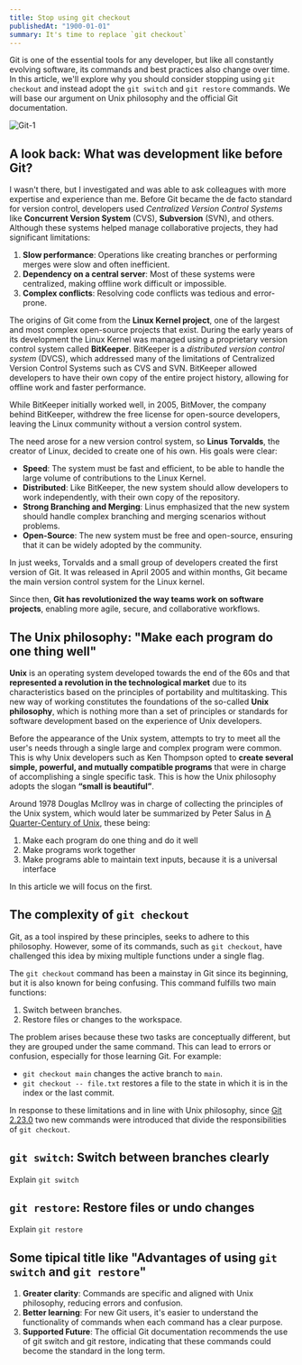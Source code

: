 ```yaml
---
title: Stop using git checkout
publishedAt: "1900-01-01"
summary: It's time to replace `git checkout`
---
```


Git is one of the essential tools for any developer, but like all constantly evolving software, its commands and best practices also change over time. In this article, we'll explore why you should consider stopping using `git checkout` and instead adopt the `git switch` and `git restore` commands. We will base our argument on Unix philosophy and the official Git documentation.

![Git-1](./git-1.jpg)

## A look back: What was development like before Git?

I wasn't there, but I investigated and was able to ask colleagues with more expertise and experience than me. Before Git became the de facto standard for version control, developers used _Centralized Version Control Systems_ like **Concurrent Version System** (CVS), **Subversion** (SVN), and others. Although these systems helped manage collaborative projects, they had significant limitations:

1. **Slow performance**: Operations like creating branches or performing merges were slow and often inefficient.
2. **Dependency on a central server**: Most of these systems were centralized, making offline work difficult or impossible.
3. **Complex conflicts**: Resolving code conflicts was tedious and error-prone.

The origins of Git come from the **Linux Kernel project**, one of the largest and most complex open-source projects that exist. During the early years of its development the Linux Kernel was managed using a proprietary version control system called **BitKeeper**. BitKeeper is a _distributed version control system_ (DVCS), which addressed many of the limitations of Centralized Version Control Systems such as CVS and SVN. BitKeeper allowed developers to have their own copy of the entire project history, allowing for offline work and faster performance.

While BitKeeper initially worked well, in 2005, BitMover, the company behind BitKeeper, withdrew the free license for open-source developers, leaving the Linux community without a version control system.

The need arose for a new version control system, so **Linus Torvalds**, the creator of Linux, decided to create one of his own. His goals were clear:

- **Speed**: The system must be fast and efficient, to be able to handle the large volume of contributions to the Linux Kernel.
- **Distributed**: Like BitKeeper, the new system should allow developers to work independently, with their own copy of the repository.
- **Strong Branching and Merging**: Linus emphasized that the new system should handle complex branching and merging scenarios without problems.
- **Open-Source**: The new system must be free and open-source, ensuring that it can be widely adopted by the community.

In just weeks, Torvalds and a small group of developers created the first version of Git. It was released in April 2005 and within months, Git became the main version control system for the Linux kernel.

Since then, **Git has revolutionized the way teams work on software projects**, enabling more agile, secure, and collaborative workflows.

## The Unix philosophy: "Make each program do one thing well"

**Unix** is ​​an operating system developed towards the end of the 60s and that **represented a revolution in the technological market** due to its characteristics based on the principles of portability and multitasking. This new way of working constitutes the foundations of the so-called **Unix philosophy**, which is nothing more than a set of principles or standards for software development based on the experience of Unix developers.

Before the appearance of the Unix system, attempts to try to meet all the user's needs through a single large and complex program were common. This is why Unix developers such as Ken Thompson opted to **create several simple, powerful, and mutually compatible programs** that were in charge of accomplishing a single specific task. This is how the Unix philosophy adopts the slogan **“small is beautiful”**.

Around 1978 Douglas Mcllroy was in charge of collecting the principles of the Unix system, which would later be summarized by Peter Salus in [A Quarter-Century of Unix](https://www.linuxjournal.com/article/2688), these being:

1. Make each program do one thing and do it well
2. Make programs work together
3. Make programs able to maintain text inputs, because it is a universal interface

In this article we will focus on the first.

## The complexity of `git checkout`

Git, as a tool inspired by these principles, seeks to adhere to this philosophy. However, some of its commands, such as `git checkout`, have challenged this idea by mixing multiple functions under a single flag.

The `git checkout` command has been a mainstay in Git since its beginning, but it is also known for being confusing. This command fulfills two main functions:

1. Switch between branches.
2. Restore files or changes to the workspace.

The problem arises because these two tasks are conceptually different, but they are grouped under the same command. This can lead to errors or confusion, especially for those learning Git. For example:

- `git checkout main` changes the active branch to `main`.
- `git checkout -- file.txt` restores a file to the state in which it is in the index or the last commit.

In response to these limitations and in line with Unix philosophy, since [Git 2.23.0](https://git-scm.com/docs/git/2.23.0) two new commands were introduced that divide the responsibilities of `git checkout`.

## `git switch`: Switch between branches clearly

Explain `git switch`

## `git restore`: Restore files or undo changes

Explain `git restore`

## Some tipical title like "Advantages of using `git switch` and `git restore`"

1. **Greater clarity**: Commands are specific and aligned with Unix philosophy, reducing errors and confusion.
2. **Better learning**: For new Git users, it's easier to understand the functionality of commands when each command has a clear purpose.
3. **Supported Future**: The official Git documentation recommends the use of git switch and git restore, indicating that these commands could become the standard in the long term.
